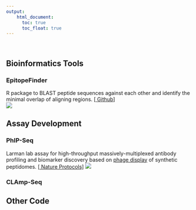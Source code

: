 ```yaml
---
output:
    html_document:
      toc: true
      toc_float: true
---
```


<br> 

## Bioinformatics Tools

### EpitopeFinder 
R package to BLAST peptide sequences against each other and identify the minimal overlap of aligning regions. [[<i class="fa fa-fw fa-github" aria-hidden="true"></i> Github](https://github.com/brandonsie/EpitopeFinder)]  
![](https://raw.githubusercontent.com/brandonsie/EpitopeFinder/master/man/EpitopeFindRWorkflow.png)  

## Assay Development

### PhIP-Seq  

Larman lab assay for high-throughput massively-multiplexed antibody profiling and biomarker discovery based on [phage display](https://www.nobelprize.org/prizes/chemistry/2018/press-release/) of synthetic peptidomes. [[<i class="fa fa-fw fa-file" aria-hidden="true"></i> Nature Protocols]](https://www.nature.com/articles/s41596-018-0025-6)
![](docs/phip.png)

### CLAmp-Seq  

## Other Code



<!-- 
Make basic single-sentence summary on this page, link to more detail

epitopefinder
phip-reporter
stock vis
quantstudio tools

phip seq
clamp seq


text prediction 
-->

